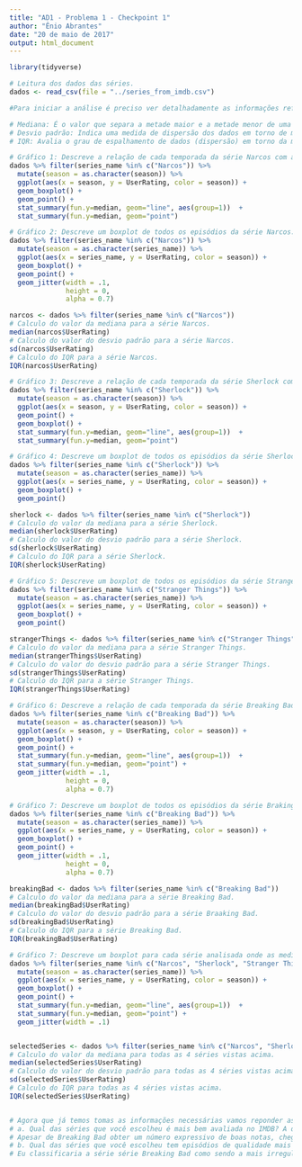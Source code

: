 ```yaml
---
title: "AD1 - Problema 1 - Checkpoint 1"
author: "Ênio Abrantes"
date: "20 de maio de 2017"
output: html_document
---
```


```r
library(tidyverse) 

# Leitura dos dados das séries.
dados <- read_csv(file = "../series_from_imdb.csv")

#Para iniciar a análise é preciso ver detalhadamente as informações referentes a cada uma das séries. Nos gráficos seguintes veremos diversos gráficos com informações relevante sobre a avaliação dos usuários.

# Mediana: É o valor que separa a metade maior e a metade menor de uma amostra.
# Desvio padrão: Indica uma medida de dispersão dos dados em torno de média amostral.
# IQR: Avalia o grau de espalhamento de dados (dispersão) em torno da medida de centralidade, basicamente subtraindo o terceiro quartil do primeiro quartil.

# Gráfico 1: Descreve a relação de cada temporada da série Narcos com a avaliação do usuários.
dados %>% filter(series_name %in% c("Narcos")) %>% 
  mutate(season = as.character(season)) %>% 
  ggplot(aes(x = season, y = UserRating, color = season)) + 
  geom_boxplot() +
  geom_point() + 
  stat_summary(fun.y=median, geom="line", aes(group=1))  + 
  stat_summary(fun.y=median, geom="point")

# Gráfico 2: Descreve um boxplot de todos os episódios da série Narcos.
dados %>% filter(series_name %in% c("Narcos")) %>% 
  mutate(season = as.character(series_name)) %>% 
  ggplot(aes(x = series_name, y = UserRating, color = season)) + 
  geom_boxplot() + 
  geom_point() +
  geom_jitter(width = .1,
              height = 0,
              alpha = 0.7) 

narcos <- dados %>% filter(series_name %in% c("Narcos"))
# Calculo do valor da mediana para a série Narcos.
median(narcos$UserRating)
# Calculo do valor do desvio padrão para a série Narcos.
sd(narcos$UserRating)
# Calculo do IQR para a série Narcos.
IQR(narcos$UserRating)

# Gráfico 3: Descreve a relação de cada temporada da série Sherlock com a avaliação do usuários.
dados %>% filter(series_name %in% c("Sherlock")) %>% 
  mutate(season = as.character(season)) %>% 
  ggplot(aes(x = season, y = UserRating, color = season)) +
  geom_point() +
  geom_boxplot() + 
  stat_summary(fun.y=median, geom="line", aes(group=1))  + 
  stat_summary(fun.y=median, geom="point")

# Gráfico 4: Descreve um boxplot de todos os episódios da série Sherlock.
dados %>% filter(series_name %in% c("Sherlock")) %>% 
  mutate(season = as.character(series_name)) %>% 
  ggplot(aes(x = series_name, y = UserRating, color = season)) + 
  geom_boxplot() +
  geom_point() 

sherlock <- dados %>% filter(series_name %in% c("Sherlock"))
# Calculo do valor da mediana para a série Sherlock.
median(sherlock$UserRating)
# Calculo do valor do desvio padrão para a série Sherlock.
sd(sherlock$UserRating)
# Calculo do IQR para a série Sherlock.
IQR(sherlock$UserRating)

# Gráfico 5: Descreve um boxplot de todos os episódios da série Stranger Things.
dados %>% filter(series_name %in% c("Stranger Things")) %>% 
  mutate(season = as.character(series_name)) %>% 
  ggplot(aes(x = series_name, y = UserRating, color = season)) + 
  geom_boxplot() +
  geom_point() 

strangerThings <- dados %>% filter(series_name %in% c("Stranger Things"))
# Calculo do valor da mediana para a série Stranger Things.
median(strangerThings$UserRating)
# Calculo do valor do desvio padrão para a série Stranger Things.
sd(strangerThings$UserRating)
# Calculo do IQR para a série Stranger Things.
IQR(strangerThings$UserRating)

# Gráfico 6: Descreve a relação de cada temporada da série Breaking Bad com a avaliação do usuários.
dados %>% filter(series_name %in% c("Breaking Bad")) %>% 
  mutate(season = as.character(season)) %>% 
  ggplot(aes(x = season, y = UserRating, color = season)) + 
  geom_boxplot() +
  geom_point() + 
  stat_summary(fun.y=median, geom="line", aes(group=1))  + 
  stat_summary(fun.y=median, geom="point") +
  geom_jitter(width = .1,
              height = 0,
              alpha = 0.7) 

# Gráfico 7: Descreve um boxplot de todos os episódios da série Braking Bad.
dados %>% filter(series_name %in% c("Breaking Bad")) %>% 
  mutate(season = as.character(series_name)) %>% 
  ggplot(aes(x = series_name, y = UserRating, color = season)) + 
  geom_boxplot() +
  geom_point() +
  geom_jitter(width = .1,
              height = 0,
              alpha = 0.7) 

breakingBad <- dados %>% filter(series_name %in% c("Breaking Bad"))
# Calculo do valor da mediana para a série Breaking Bad.
median(breakingBad$UserRating)
# Calculo do valor do desvio padrão para a série Braaking Bad.
sd(breakingBad$UserRating)
# Calculo do IQR para a série Breaking Bad.
IQR(breakingBad$UserRating)

# Gráfico 7: Descreve um boxplot para cada série analisada onde as medianas de cada uma estão ligadas.
dados %>% filter(series_name %in% c("Narcos", "Sherlock", "Stranger Things", "Breaking Bad")) %>% 
  mutate(season = as.character(series_name)) %>% 
  ggplot(aes(x = series_name, y = UserRating, color = season)) + 
  geom_boxplot() +
  geom_point() + 
  stat_summary(fun.y=median, geom="line", aes(group=1))  + 
  stat_summary(fun.y=median, geom="point") +
  geom_jitter(width = .1) 


selectedSeries <- dados %>% filter(series_name %in% c("Narcos", "Sherlock", "Stranger Things", "Breaking Bad"))
# Calculo do valor da mediana para todas as 4 séries vistas acima.
median(selectedSeries$UserRating)
# Calculo do valor do desvio padrão para todas as 4 séries vistas acima.
sd(selectedSeries$UserRating)
# Calculo do IQR para todas as 4 séries vistas acima.
IQR(selectedSeries$UserRating)


# Agora que já temos tomas as informações necessárias vamos reponder as questões.
# a. Qual das séries que você escolheu é mais bem avaliada no IMDB? A diferença é grande? Pequena? 
# Apesar de Breaking Bad obter um número expressivo de boas notas, chegando até a obter nota 10, eu avalio Sherlock como sendo a melhor a série pois entre outros motivos conseguiu obter uma mediana de 9, coisa que nenhuma outra conseguiu atingir, com a segunda maior mediana está a série Stranger Things que conseguiu superar somente a quarta temporada de Sherlock, entretanto conseguiu ter uma mediana melhor do que quatro temporadas entre cinco de Breaking Bad. A diferença eu avalio como sendo bem pequena por terem medianas bem próximas(9, 8.95, 8.9) e por não haver uma vantagem absoluta entre as temporadas. OBS: A série narcos acabou ficando em quarto lugar de acordo com as avaliações do IMDB, porém como seguidor das 4 séries avaliadas eu prefiro Narcos.
# b. Qual das séries que você escolheu tem episódios de qualidade mais irregular segundo o IMDB? A diferença é grande? Pequena?
# Eu classificaria a série série Breaking Bad como sendo a mais irregular apesar de ter os valores de IQR e desvio padrão inferiores a série Sherlock. Essa classificação se dá a partir de uma boa observada no gráfico 6, nele podemos ver que a primeira temporada tem uma mediana bem abaixo da mediana geral da série, na segunda temporada temos uma melhoria considerável fazendo com que chegue bem próximo da mediana geral, na terceira temporada ocorre uma queda fazendo com que se distancie da mediana geral da série, na quarta temporada ocorreu uma melhoria semelhante ao que aconteceu entre a primeira e segunda temporada, já na quinta temporada ocorre uma elevação bastante significativa, fugindo dos padrões anterioes, fazendo com que a mediana da quinta temporada gire em torno de 9.4, elevando bastante a mediana geral da série. Na série Sherlock podemos observar com facilidade um pico na segunda temporada que acabou sendo desproporcional com relação as outras temporadas além de ter os maiores valores de IQR e desvio padrão. A diferença acabou sendo bem pequena, ficando sujeito a outras interpretações indicando o contrário, seja pelo fato de valores de IQR e desvio padrão tão próximos quanto pela interpretação dos gráficos.
```

